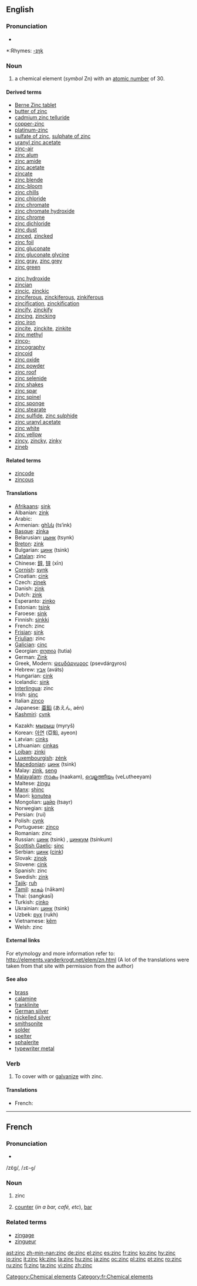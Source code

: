 ==English==
{{elements|Zn|copper|Cu|gallium|Ga}}

===Pronunciation===
*{{audio|en-us-zinc.ogg|Audio (US)}}

*:Rhymes: [[Rhymes:English:-ɪŋk|-ɪŋk]]

===Noun===
{{en-noun|-}}
{{wikipedia}}

# a chemical element (''symbol'' Zn) with an [[atomic number]] of 30.

====Derived terms====
{{top2}}
*[[w:Berne Zinc tablet|Berne Zinc tablet]]
*[[butter of zinc]]
*[[cadmium zinc telluride]]
*[[copper-zinc]]
*[[platinum-zinc]]
*[[sulfate of zinc]], [[sulphate of zinc]]
*[[uranyl zinc acetate]]
*[[zinc-air]]
*[[zinc alum]]
*[[zinc amide]]
*[[zinc acetate]]
*[[zincate]]
*[[zinc blende]]
*[[zinc-bloom]]
*[[zinc chills]]
*[[zinc chloride]]
*[[zinc chromate]]
*[[zinc chromate hydroxide]]
*[[zinc chrome]]
*[[zinc dichloride]]
*[[zinc dust]]
*[[zinced]], [[zincked]]
*[[zinc foil]]
*[[zinc gluconate]]
*[[zinc gluconate glycine]]
*[[zinc gray]], [[zinc grey]]
*[[zinc green]]
{{mid2}}
*[[zinc hydroxide]]
*[[zincian]]
*[[zincic]], [[zinckic]]
*[[zinciferous]], [[zinckiferous]], [[zinkiferous]]
*[[zincification]], [[zinckification]]
*[[zincify]], [[zinckify]]
*[[zincing]], [[zincking]]
*[[zinc iron]]
*[[zincite]], [[zinckite]], [[zinkite]]
*[[zinc methyl]]
*[[zinco-]]
*[[zincography]]
*[[zincoid]]
*[[zinc oxide]]
*[[zinc powder]]
*[[zinc roof]]
*[[zinc selenide]]
*[[zinc shakes]]
*[[zinc spar]]
*[[zinc spinel]]
*[[zinc sponge]]
*[[zinc stearate]]
*[[zinc sulfide]], [[zinc sulphide]]
*[[zinc uranyl acetate]]
*[[zinc white]]
*[[zinc yellow]]
*[[zincy]], [[zincky]], [[zinky]]
*[[zineb]]
{{bottom}}

====Related terms====
*[[zincode]]
*[[zincous]]

====Translations====
{{top}}
*[[Afrikaans]]: [[sink#Afrikaans|sink]]
*Albanian: [[zink]]
*Arabic: {{ARchar|[[خارصين]]}} {{unicode|(kharaʂí:n)}} {{m}}
*Armenian: [[ցինկ]] (ts‘ink)
*[[Basque]]: [[zinka]]
*Belarusian: [[цынк]] (tsynk) {{m}}
*[[Breton]]: [[zink]] {{m}}
*Bulgarian: [[цинк]] (tsink) {{m}}
*[[Catalan]]: zinc
*Chinese: [[鋅]], [[锌]] (xīn)
*[[Cornish]]: [[synk]]
*Croatian: [[cink]]
*Czech: [[zinek]] {{m}}
*Danish: [[zink]]
*Dutch: [[zink]] {{n}}
*Esperanto: [[zinko]]
*Estonian: [[tsink]]
*Faroese: [[sink#Faroese|sink]]
*Finnish: [[sinkki]]
*French: zinc {{m}}
*[[Frisian]]: [[sink#Frisian|sink]] {{n}}
*[[Friulian]]: zinc
*[[Galician]]: [[cinc]]
*Georgian: [[თუთია]] (tutia)
*German: [[Zink]] {{n}}
*Greek, Modern: [[ψευδάργυρος]] (psevdárgyros) {{m}}
*Hebrew: [[אבץ]] (aváts)
*Hungarian: [[cink]]
*Icelandic: [[sink#Icelandic|sink]]
*[[Interlingua]]: zinc
*Irish: [[sinc]]
*Italian [[zinco]] {{m}}
*Japanese: [[亜鉛]] (あえん, aén)
*[[Kashmiri]]: [[cynk]]
{{mid}}
*Kazakh: [[мырыш]] (myryš)
*Korean: [[아연]] (亞鉛, ayeon)
*Latvian: [[cinks]]
*Lithuanian: [[cinkas]]
*[[Lojban]]: [[zinki]]
*[[Luxembourgish]]: [[zénk]]
*[[Macedonian]]: [[цинк]] (tsink) {{m}}
*Malay: [[zink]], [[seng]]
*[[Malayalam]]: [[നാകം]] (naakam), [[വെളുത്തീയം]] (veLutheeyam)
*Maltese: [[żingu]] {{m}}
*[[Manx]]: [[shinc]] {{g|Manx}}
*Maori: [[konutea]]
*Mongolian: [[цайр]] (tsayr)
*Norwegian: [[sink#Norwegian|sink]]
*Persian: {{FAchar|[[روی]]}} (rui)
*Polish: [[cynk]] {{m}}
*Portuguese: [[zinco]] {{m}}
*Romanian: zinc {{n}}
*Russian: [[цинк]] (tsink) {{m}}, [[цинкум]] (tsínkum) {{m}}
*[[Scottish Gaelic]]: [[sinc]]
*Serbian: [[цинк]] ([[cink]]) {{m}}
*Slovak: [[zinok]]
*Slovene: [[cink]]
*Spanish: zinc {{m}}
*Swedish: [[zink]]
*[[Tajik]]: [[ruh]]
*[[Tamil]]: [[நாகம்]] (nākam)
*Thai: {{THchar|[[สังกะสี]]}} (sangkasī)
*Turkish: [[çinko]]
*Ukrainian: [[цинк]] (tsink) {{m}}
*Uzbek: [[рух]] (rukh)
*Vietnamese: [[kẽm]]
*Welsh: zinc
{{bottom}}

====External links====
For etymology and more information refer to:
http://elements.vanderkrogt.net/elem/zn.html
(A lot of the translations were taken from that site with permission from the author)

====See also====
*[[brass]]
*[[calamine]]
*[[franklinite]]
*[[German silver]]
*[[nickelled silver]]
*[[smithsonite]]
*[[solder]]
*[[spelter]]
*[[sphalerite]]
*[[typewriter metal]]

===Verb===
{{en-verb}}

# To cover with or [[galvanize]] with zinc.

====Translations====
*French: {{t+|fr|zinguer}}

----

==French==

===Pronunciation===
*{{audio|en-us-zinc.ogg|Audio (US)}}

/zɛ̃ɡ/, /<tt>zE~g</tt>/

===Noun===
{{fr-noun-reg|m}}

# zinc
# {{informal|lang=fr}} [[counter]] (''in a bar, café, etc''), [[bar]]

===Related terms===
*[[zingage]]
*[[zingueur]]

[[Category:Chemical elements]]
[[Category:fr:Chemical elements]]

[[ast:zinc]]
[[zh-min-nan:zinc]]
[[de:zinc]]
[[el:zinc]]
[[es:zinc]]
[[fr:zinc]]
[[ko:zinc]]
[[hy:zinc]]
[[io:zinc]]
[[it:zinc]]
[[kk:zinc]]
[[la:zinc]]
[[hu:zinc]]
[[ja:zinc]]
[[oc:zinc]]
[[pl:zinc]]
[[pt:zinc]]
[[ro:zinc]]
[[ru:zinc]]
[[fi:zinc]]
[[ta:zinc]]
[[vi:zinc]]
[[zh:zinc]]